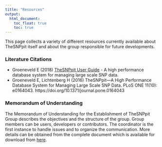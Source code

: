```yaml
---
title: "Resources"
output:
  html_document:
    toc_float: true
    toc: true
---
```


This page collects a variety of different resources currently available about TheSNPpit itself and about the group responsible for future developments.


### Literature Citations
* Groeneveld E (2018) [TheSNPpit User Guide](https://tsp-repo.thesnppit.net/resources/TheSNPpit-user-guide-latest.pdf) - A high performance database system for managing large scale SNP data.
* Groeneveld E, Lichtenberg H (2016) TheSNPpit—A High Performance Database System for Managing Large Scale SNP Data. PLoS ONE 11(10): e0164043. https://doi.org/10.1371/journal.pone.0164043


### Memorandum of Understanding
The Memorandum of Understanding for the Establishment of TheSNPpit Group describes the objectives and the structure of the group. Group members can be users, developers or contributors. The coordinator is the first instance to handle issues and to organize the communication. More details can be obtained from the complete document which is available for download from [here](https://tsp-repo.thesnppit.net/resources/TheSNPpit_MOU-2.pdf).

